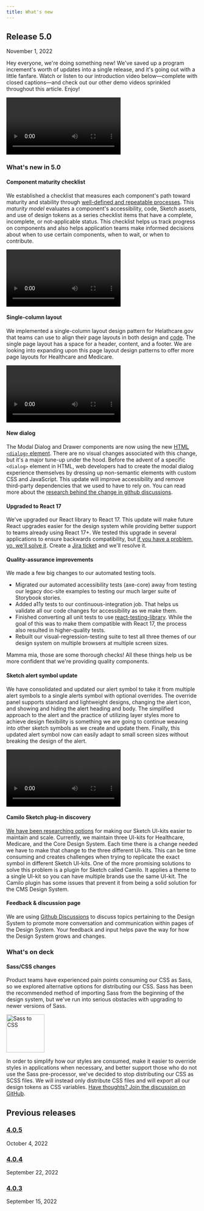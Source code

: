 ```yaml
---
title: What's new
---
```



## Release 5.0

<time datetime="2022-11-01" className="ds-text-body--sm">November 1, 2022</time>

Hey everyone, we're doing something new! We've saved up a program increment's worth of updates into a single release, and it's going out with a little fanfare. Watch or listen to our introduction video below—complete with closed captions—and check out our other demo videos sprinkled throughout this article. Enjoy!

<div className="ds-u-measure--wide ds-u-margin-top--2">
  <Video name="release-5.0" />
</div>

### What's new in 5.0

#### Component maturity checklist

We established a checklist that measures each component's path toward maturity and stability through [well-defined and repeatable processes](https://github.com/CMSgov/design-system/blob/pwolfert/blog/COMPONENT_MATURITY.md). This _maturity model_ evaluates a component's accessibility, code, Sketch assets, and use of design tokens as a series checklist items that have a complete, incomplete, or not-applicable status. This checklist helps us track progress on components and also helps application teams make informed decisions about when to use certain components, when to wait, or when to contribute.

<div className="ds-u-measure--wide ds-u-margin-top--2">
  <Video name="component-maturity-demo" />
</div>

#### Single-column layout

We implemented a single-column layout design pattern for Helathcare.gov that teams can use to align their page layouts in both design and [code](https://design.cms.gov/layouts/Healthcare/one-col-page-layout?theme=healthcare). The single page layout has a space for a header, content, and a footer.  We are looking into expanding upon this page layout design patterns to offer more page layouts for Healthcare and Medicare.

<div className="ds-u-measure--wide ds-u-margin-top--2">
  <Video name="page-layout-demo" />
</div>

#### New dialog

The Modal Dialog and Drawer components are now using the new [HTML `<dialog>` element](https://developer.mozilla.org/en-US/docs/Web/HTML/Element/dialog). There are no visual changes associated with this change, but it's a major tune-up under the hood. Before the advent of a specific `<dialog>` element in HTML, web developers had to create the modal dialog experience themselves by dressing up non-semantic elements with custom CSS and JavaScript. This update will improve accessibility and remove third-party dependencies that we used to have to rely on. You can read more about the [research behind the change in github discussions](https://github.com/CMSgov/design-system/discussions/1831).

#### Upgraded to React 17

We've upgraded our React library to React 17. This update will make future React upgrades easier for the design system while providing better support to teams already using React 17+. We tested this upgrade in several applications to ensure backwards compatibility, but [if you have a problem, yo, we'll solve it](https://youtu.be/rog8ou-ZepE?t=54). Create a [Jira ticket](https://jira.cms.gov/secure/RapidBoard.jspa?rapidView=3359) and we'll resolve it.

#### Quality-assurance improvements

We made a few big changes to our automated testing tools. 

- Migrated our automated accessibility tests (axe-core) away from testing our legacy doc-site examples to testing our much larger suite of Storybook stories. 
- Added a11y tests to our continuous-integration job. That helps us validate all our code changes for accessibility as we make them. 
- Finished converting all unit tests to use [react-testing-library](https://testing-library.com/docs/react-testing-library/intro/). While the goal of this was to make them compatible with React 17, the process also resulted in higher-quality tests. 
- Rebuilt our visual-regression-testing suite to test all three themes of our design system on multiple browsers at multiple screen sizes. 

Mamma mia, those are some thorough checks! All these things help us be more confident that we're providing quality components.

#### Sketch alert symbol update 

We have consolidated and updated our alert symbol to take it from multiple alert symbols to a single alerts symbol with optional overrides. The override panel supports standard and lightweight designs, changing the alert icon, and showing and hiding the alert heading and body. The simplified approach to the alert and the practice of utilizing layer styles more to achieve design flexibility is something we are going to continue weaving into other sketch symbols as we create and update them. Finally, this updated alert symbol now can easily adapt to small screen sizes without breaking the design of the alert.

<div className="ds-u-measure--wide ds-u-margin-top--2">
  <Video name="sketch-alert-demo" />
</div>

#### Camilo Sketch plug-in discovery 
[We have been researching options](https://github.com/CMSgov/design-system/discussions/2231) for making our Sketch UI-kits easier to maintain and scale. Currently, we maintain three UI-kits for Healthcare, Medicare, and the Core Design System. Each time there is a change needed we have to make that change to the three different UI-kits. This can be time consuming and creates challenges when trying to replicate the exact symbol in different Sketch UI-kits. One of the more promising solutions to solve this problem is a plugin for Sketch called Camilo. It applies a theme to a single UI-kit so you can have multiple brands use the same UI-kit. The Camilo plugin has some issues that prevent it from being a solid solution for the CMS Design System.

#### Feedback & discussion page

We are using [Github Discussions](https://github.com/CMSgov/design-system/discussions) to discuss topics pertaining to the Design System to promote more conversation and communication within pages of the Design System. Your feedback and input helps pave the way for how the Design System grows and changes.

### What's on deck

#### Sass/CSS changes

Product teams have experienced pain points consuming our CSS as Sass, so we explored alternative options for distributing our CSS. Sass has been the recommended method of importing Sass from the beginning of the design system, but we've run into serious obstacles with upgrading to newer versions of Sass. 

<div className="ds-u-measure--wide ds-u-text-align--center ds-u-margin-y--3">
  <img src={scssToCssImg} alt="Sass to CSS" className="ds-u-display--inline-block" height="100" />
</div>

In order to simplify how our styles are consumed, make it easier to override styles in applications when necessary, and better support those who do not use the Sass pre-processor, we've decided to stop distributing our CSS as SCSS files. We will instead only distribute CSS files and will export all our design tokens as CSS variables. [Have thoughts? Join the discussion on GitHub](https://github.com/CMSgov/design-system/discussions/2223).

## Previous releases

### [4.0.5](https://github.com/CMSgov/design-system/releases/tag/%40cmsgov%2Fdesign-system%404.0.5)

October 4, 2022

### [4.0.4](https://github.com/CMSgov/design-system/releases/tag/%40cmsgov%2Fdesign-system%404.0.4)

September 22, 2022

### [4.0.3](https://github.com/CMSgov/design-system/releases/tag/%40cmsgov%2Fdesign-system%404.0.3)

September 15, 2022